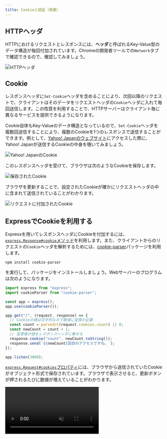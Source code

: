 ```yaml
---
title: Cookieと認証（発展）
---
```



## HTTPヘッダ

HTTPにおけるリクエストとレスポンスには、**ヘッダ**と呼ばれるKey-Value型のデータ構造が毎回付加されています。Chromeの開発者ツールでの`Network`タブで確認できるので、確認してみましょう。

![HTTPヘッダ](./http-headers.png)

## Cookie

レスポンスヘッダに`Set-Cookie`ヘッダを含めることにより、次回以降のリクエストで、クライアントはそのデータをリクエストヘッダの`Cookie`ヘッダに入れて毎回送信します。この性質を利用することで、HTTPサーバーはクライアント毎に異なるサービスを提供できるようになります。

Cookie自体もKey-Valueのデータ構造となっているので、`Set-Cookie`ヘッダを複数回送信することにより、複数のCookieを1つのレスポンスで送信することができます。例として、[Yahoo! Japanのウェブサイト](https://www.yahoo.co.jp/)にアクセスした際に、Yahoo! Japanが送信するCookieの中身を覗いてみましょう。

![Yahoo! JapanのCookie](./yahoo-cookies.png)

このレスポンスヘッダを受けて、ブラウザは次のようなCookieを保存します。

![保存されたCookie](./saved-cookies.png)

ブラウザを更新することで、設定されたCookieが確かにリクエストヘッダの中に含まれて送信されていることがわかります。

![リクエストに付加されたCookie](./sent-cookies.png)

## ExpressでCookieを利用する

Expressを用いてレスポンスヘッダにCookieを付加するには、[`express.Response#cookie`メソッド](https://expressjs.com/ja/api.html#res.cookie)を利用します。また、クライアントからのリクエストの`Cookie`ヘッダを解析するためには、[cookie-parser](https://www.npmjs.com/package/cookie-parser)パッケージを利用します。

```shell
npm install cookie-parser
```

を実行して、パッケージをインストールしましょう。Webサーバーのプログラムは次のようになります。

```javascript title="main.mjs"
import express from "express";
import cookieParser from "cookie-parser";

const app = express();
app.use(cookieParser());

app.get("/", (request, response) => {
  // Cookieの値は文字列なので数値に変換が必要
  const count = parseInt(request.cookies.count) || 0;
  const newCount = count + 1;
  // 変更後の値をレスポンスヘッダに乗せる
  response.cookie("count", newCount.toString());
  response.send(`${newCount}回目のアクセスですね。`);
});

app.listen(3000);
```

[`express.Request#cookies`プロパティ](https://expressjs.com/ja/api.html#req.cookies)には、ブラウザから送信されていたCookieがオブジェクト形式で保存されています。ブラウザで表示させると、更新ボタンが押されるたびに数値が増えていることがわかります。

<video src={cookieCounterVideo} controls muted />

プログラムの流れを整理すると、次の図のようになります。

![プログラムの流れ](./cookie-counter-timeline.png)

### 演習

- Chromeの開発者ツールを用いて、リクエストヘッダとレスポンスヘッダの内容を確認してみましょう。
- シークレットモードでページを開くと値はどうなるでしょうか。

## Cookieを用いた認証

ユーザー名とパスワードを用いて認証するタイプのアプリケーションを考えてみましょう。ユーザー名とパスワードを、そのままCookieに入れてしまうと、データが悪意のある第三者に奪われてしまうリスクが高まります。

このため、ログインが成功したタイミングで、クライアントに対してランダムなIDを発行し、Cookieに保存させておくことが一般的です（**セッションID**と呼ばれる）。次回以降のアクセスでは、このセッションIDを用いて認証を行います。このフローを図にすると、次のようになります。

![セッション](./session.png)

### 演習

ユーザーが自分のユーザー名とパスワードでログインし、プロフィールを表示できるウェブアプリケーションを作成してみましょう。

`schema.prisma`は次の通りとします。

```javascript title="schema.prisma"
model User {
  id       Int    @id @default(autoincrement())
  username String @unique
  password String
}

model Session {
  id     String @id // 一意でランダムなID
  userId Int // UserのID
}
```
